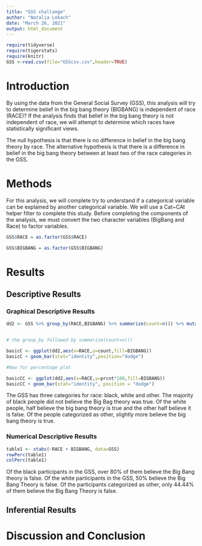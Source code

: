```yaml
---
title: "GSS challange"
author: "Natalia Lekach"
date: "March 26, 2021"
output: html_document
---
```


```r
require(tidyverse)
require(tigerstats)
require(knitr)
GSS <-read.csv(file="GSScsv.csv",header=TRUE)
```

# Introduction

<!--In this section you explain what you are trying to show.  Where did the data come from?  What is the research or other question you are trying to answer?.  If you skimp in this section expect to be marked down in your grade. Paint a picture of the project a couple of paragraphs is expected!-->

By using the data from the General Social Survey (GSS), this analysis will try to determine belief in the big bang theory (BIGBANG) is independent of race (RACE)? If the analysis finds that belief in the big bang theory is not independent of race, we will attempt to determine which races have statistically significant views.   

The null hypothesis is that there is no difference in belief in the big bang theory by race.
The alternative hypothesis is that there is a difference in belief in the big bang theory between at least two of the race categories in the GSS.  

# Methods

<!--Decide on your methods:  use "variable analysis" or other appropriate descriptors.  Make sure to choose at least one graphical method and at least one numerical method. Discuss what data manipulations may be needed for example subsetting or other binning procedures and what sort of graphical displays and inferential tools will be used!-->
  
For this analysis, we will complete try to understand if a categorical variable can be explained by another categorical variable. We will use a Cat~CAt helper filter to complete this study. Before completing the components of the analysis, we must convert the two character variables (BigBang and Race) to factor variables.   
```r
GSS$RACE = as.factor(GSS$RACE)
```
```r
GSS$BIGBANG = as.factor(GSS$BIGBANG)
```

# Results

<!--Divide this section into two sub-sections:  One for your descriptive  results and one for your inferential results.!-->

## Descriptive Results

### Graphical Descriptive Results

<!--Graphical results here.  Make sure to show your code.  Provide appropriate labels for axes, giving units if possible, and provide a good title for the graph, too.  Use the graphical results to describe the patterns if any that exist in the data as focused toward the research question. Bottom line is to explain the features of the graph that are relevant to conforming or departing to what is expected by your null hypothesis !-->

```r
dd2 <- GSS %>% group_by(RACE,BIGBANG) %>% summarize(count=n()) %>% mutate(prcnt=count/sum(count))


# the group_by followed by summarize(count=n())

basicC <- ggplot(dd2,aes(x=RACE,y=count,fill=BIGBANG))
basicC + geom_bar(stat="identity",position="dodge")

#Now for percentage plot

basicCC <- ggplot(dd2,aes(x=RACE,y=prcnt*100,fill=BIGBANG)) 
basicCC + geom_bar(stat="identity", position = "dodge")
```

The GSS has three categories for race: black, white and other. The majority of black people did not believe the Big Bag theory was true. Of the white people, half believe the big bang theory is true and the other half believe it is false. Of the people categorized as other, slightly more believe the big bang theory is true.  

### Numerical Descriptive Results

<!--Numerical results go here. Use the numerical results to describe the patterns if any that exist in the data as focused toward the research question!-->

```r
table1 <- xtabs(~RACE + BIGBANG, data=GSS)
rowPerc(table1)
colPerc(table1)
```

Of the black participants in the GSS, over 80% of them believe the Big Bang theory is false. Of the white participants in the GSS, 50% believe the Big Bang Theory is false. Of the participants categorized as other, only 44.44% of them believe the Big Bang Theory is false.   

## Inferential Results

<!--State hypothesis clearly.  Make sure your discussion of the inferential test covers all the aspects that the test output produces, such as test statistic, p-value etc.  Make a decision about the null hypothesis, explain the assumptions on which the selected test/procedure was based, and why the chosen procedure satisfys the assumptions and is appropriate to answer the research question!-->


# Discussion and Conclusion

<!--Discussion and conclusion here.  If you found a relationship be sure to consider whether the relationship occurs because one of the variavbles causes the other, or whether they perhasps are related for some other reason.  Watch the chapter 6 videos from the GeorgeTown videos collection.!-->
